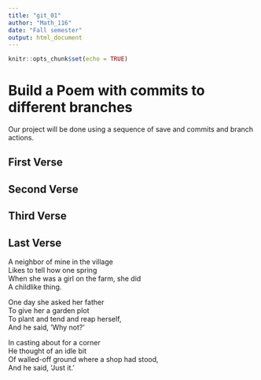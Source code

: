 ```yaml
---
title: "git_01"
author: "Math_116"
date: "Fall semester"
output: html_document
---
```


```r
knitr::opts_chunk$set(echo = TRUE)
```
# Build a Poem with commits to different branches
Our project will be done using a sequence of save and commits and branch actions.
<!-- Do not modify or change any text in "!--" bracketed areas such as this --- these are instructions to
you, if you change any of this the git program will notice it and compromise your git merging strategy !-->

## First Verse 
<!--Put the first five lines of a poem by Lewis Carrol in this section!-->

## Second Verse
<!--Put the first five lines of a poem by Robert Frost here!-->

## Third Verse
<!--Put the first two verses of The Walrus and the Carpenter here!-->

## Last Verse
<!--Put a short poem of your choice 8-20 lines,here!-->

A neighbor of mine in the village  
Likes to tell how one spring  
When she was a girl on the farm, she did  
A childlike thing.  

One day she asked her father  
To give her a garden plot  
To plant and tend and reap herself,  
And he said, 'Why not?'  

In casting about for a corner  
He thought of an idle bit  
Of walled-off ground where a shop had stood,  
And he said, 'Just it.'  


